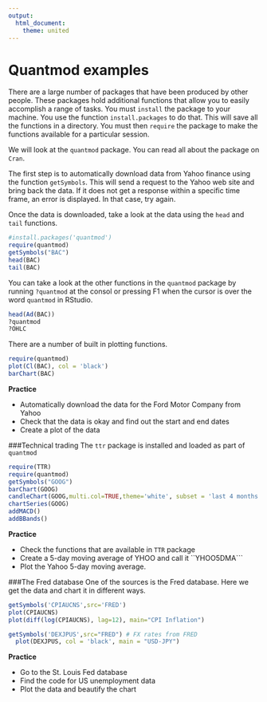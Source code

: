 ```yaml
---
output: 
  html_document: 
    theme: united
---
```

Quantmod examples
========================================================
There are a large number of packages that have been produced by other people.  These packages hold additional functions that allow you to easily accomplish a range of tasks.  You must ``install`` the package to your machine.  You use the function ``install.packages`` to do that.  This will save all the functions in a directory.  You must then ``require`` the package to make the functions available for a particular session. 

We will look at the ``quantmod`` package. You can read all about the package on ``Cran``.  

The first step is to automatically download data from Yahoo finance using the function ``getSymbols``.  This will send a request to the Yahoo web site and bring back the data.  If it does not get a response within a specific time frame, an error is displayed.  In that case, try again. 

Once the data is downloaded, take a look at the data using the ``head`` and ``tail`` functions. 

```r
#install.packages('quantmod')
require(quantmod)
getSymbols("BAC")
head(BAC)
tail(BAC)
```
	
You can take a look at the other functions in the ``quantmod`` package by running ``?quantmod`` at the consol or pressing F1 when the cursor is over the word ``quantmod`` in RStudio. 

```r
head(Ad(BAC))
?quantmod
?OHLC
```
There are a number of built in plotting functions. 
```r
require(quantmod)
plot(Cl(BAC), col = 'black')
barChart(BAC)

```

**Practice**

* Automatically download the data for the Ford Motor Company from Yahoo
* Check that the data is okay and find out the start and end dates
* Create a plot of the data



###Technical trading
The ``ttr`` package is installed and loaded as part of ``quantmod``

```r
require(TTR)
require(quantmod)
getSymbols("GOOG")
barChart(GOOG)
candleChart(GOOG,multi.col=TRUE,theme='white', subset = 'last 4 months')
chartSeries(GOOG)
addMACD()
addBBands()
```

**Practice**

* Check the functions that are available in ``TTR`` package
* Create a 5-day moving average of YHOO and call it ``YHOO5DMA``` 
* Plot the Yahoo 5-day moving average. 


###The Fred database
One of the sources is the Fred database.  Here we get the data and chart it in different ways. 
```r
getSymbols('CPIAUCNS',src='FRED')
plot(CPIAUCNS)
plot(diff(log(CPIAUCNS), lag=12), main="CPI Inflation")
```

```r
getSymbols('DEXJPUS',src="FRED") # FX rates from FRED
  plot(DEXJPUS, col = 'black', main = "USD-JPY")
```

**Practice**

* Go to the St. Louis Fed database
* Find the code for US unemployment data
* Plot the data and beautify the chart

